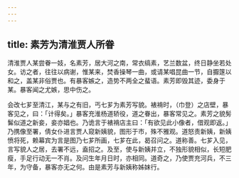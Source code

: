 ```yaml
---
---
---
```

title: 素芳为清淮贾人所眷
---



清淮贾人某尝眷一妓，名素芳，居大河之南，常衣缟素，艺兰数盆，终日静坐若处女。访之者，往往以病谢，惟某来，焚香操琴一曲，或请某唱昆曲一节，自擫篴以和之，盖某非俗贾也。有暴客嫉之，造势不两全之蜚语。素芳即毁其迹，委身于某。暴客闻之尤嫉，思中伤之。

会改七芗至清江，某与之有旧，丐七芗为素芳写貌。裱褙时，（巾登）之店壁，暴客见之，曰：「计得矣。」暴客充淮杨道轿役，道之眷出，暴客常见之。素芳之貌髣髴似道之新妾，妾亦娼也。乃诡言于裱褙店主曰：「有欲见此小像者，借观即返。」乃携像至署，倩女仆进言贾人窥新姨貌，图形于市，殊不雅观。道怒责新姨，新姨愤将死，赖幕宾为言是图乃七芗所画，七芗在此，曷召问之。道称善。七芗入见，言写貌人之居，去署不远，盍招之。及至，使与新姨并立，不独形貌相似，长短肥瘦，手足行动无一不肖。及问生年月日时，亦相同。道奇之，乃使贾充河兵，不三年，为守备，暴客亦无之何。由是素芳与新姨称姊妹行。